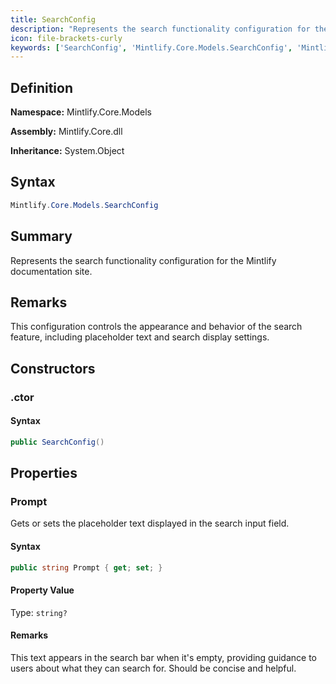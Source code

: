 ```yaml
---
title: SearchConfig
description: "Represents the search functionality configuration for the Mintlify documentation site."
icon: file-brackets-curly
keywords: ['SearchConfig', 'Mintlify.Core.Models.SearchConfig', 'Mintlify.Core.Models', 'class', 'System.Object']
---
```


## Definition

**Namespace:** Mintlify.Core.Models

**Assembly:** Mintlify.Core.dll

**Inheritance:** System.Object

## Syntax

```csharp
Mintlify.Core.Models.SearchConfig
```

## Summary

Represents the search functionality configuration for the Mintlify documentation site.

## Remarks

This configuration controls the appearance and behavior of the search feature,
            including placeholder text and search display settings.

## Constructors

### .ctor

#### Syntax

```csharp
public SearchConfig()
```

## Properties

### Prompt

Gets or sets the placeholder text displayed in the search input field.

#### Syntax

```csharp
public string Prompt { get; set; }
```

#### Property Value

Type: `string?`

#### Remarks

This text appears in the search bar when it's empty, providing guidance
            to users about what they can search for. Should be concise and helpful.

